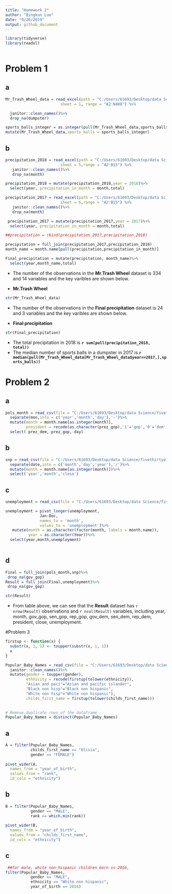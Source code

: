 ```yaml
---
title: "Homework 2"
author: "Bingkun Luo"
date: "9/26/2019"
output: github_document
---
```



```r
library(tidyverse)
library(readxl)
 
```

# Problem 1
## a
```r
Mr_Trash_Wheel_data = read_excel(path = "C:/Users/61693/Desktop/data Science/P8105_Hw2_bl2789/Trash-Wheel-Collection-Totals-8-6-19.xlsx",
                        sheet = 1, range = "A2:N408") %>%

  janitor::clean_names()%>%
  drop_na(dumpster)

sports_balls_integer = as.integer(pull(Mr_Trash_Wheel_data,sports_balls))  
mutate(Mr_Trash_Wheel_data,sports_balls = sports_balls_integer)
```
## b
```r
precipitation_2018 = read_excel(path = "C:/Users/61693/Desktop/data Science/P8105_Hw2_bl2789/Trash-Wheel-Collection-Totals-8-6-19.xlsx",
                        sheet = 5,range = "A2:B15") %>%
   janitor::clean_names()%>%
   drop_na(month)

precipitation_2018 = mutate(precipitation_2018,year = 2018)%>%
  select(year, precipitation_in_month = month,total)

```


```r
precipitation_2017 = read_excel(path = "C:/Users/61693/Desktop/data Science/P8105_Hw2_bl2789/Trash-Wheel-Collection-Totals-8-6-19.xlsx",
                        sheet = 6,range = "A2:B15") %>%
   janitor::clean_names()%>%
   drop_na(month)

 precipitation_2017 = mutate(precipitation_2017,year = 2017)%>%
  select(year, precipitation_in_month = month,total) 
```

```r
##precipitation = rbind(precipitation_2017,precipitation_2018)

precipitation = full_join(precipitation_2017,precipitation_2018)
month_name = month.name[pull(precipitation,precipitation_in_month)]

Final_precipitation = mutate(precipitation, month_name)%>%
  select(year,month_name,total)

```
* The number of the observations in the **Mr.Trash Wheel** dataset is 334 and 14 variables and the key varibles are shown below.

* **Mr.Trash Wheel**
```r
str(Mr_Trash_Wheel_data)
```
* The number of the observations in the **Final precipitation** dataset is 24 and 3 variables and the key varibles are shown below.

* **Final precipitation**
```r
str(Final_precipitation)
```
* The total precipitation in 2018 is **`r sum(pull(precipitation_2018, total))`**
* The median number of sports balls in a dumpster in 2017 is **`r median(pull(Mr_Trash_Wheel_data[Mr_Trash_Wheel_data$year==2017,],sports_balls))`**

# Problem 2
## a
```r
pols_month = read_csv(file = "C:/Users/61693/Desktop/data Science/fivethirtyeight_datasets/pols-month.csv")%>% 
  separate(mon,into = c('year','month','day'),'-')%>% 
  mutate(month = month.name[as.integer(month)],
         president = recode(as.character(prez_gop),'1'='gop','0'='dem'))%>%
  select(-prez_dem,-prez_gop,-day)

```

## b
```r
snp = read_csv(file = "C:/Users/61693/Desktop/data Science/fivethirtyeight_datasets/snp.csv")%>% 
  separate(date,into = c('month','day','year'),'/')%>%
  mutate(month = month.name[as.integer(month)])%>%
  select('year','month','close')
```

## c
```r
unemployment = read_csv(file = "C:/Users/61693/Desktop/data Science/fivethirtyeight_datasets/unemployment.csv")

unemployment = pivot_longer(unemployment,
               Jan:Dec,
               names_to = 'month',
               values_to = 'unemployment')%>% 
   mutate(month = as.character(factor(month, labels = month.name)),
          year = as.character(Year))%>%
  select(year,month,unemployment)
  
```
## d
```r

Final = full_join(pols_month,snp)%>%
 drop_na(gov_gop)
Result = full_join(Final,unemployment)%>%
 drop_na(gov_gop)

str(Result)
```
* From table above, we can see that the **Result** dataset has `r nrow(Result)` observations and `r ncol(Result)` variables, including year, month, gov_gop, sen_gop, rep_gop, gov_dem, sen_dem, rep_dem, president, close, unemployment.

#Problem 3

```r
firstup <- function(x) {
  substr(x, 1, 1) <- toupper(substr(x, 1, 1))
  x
}

Popular_Baby_Names = read_csv(file = "C:/Users/61693/Desktop/data Science/P8105_Hw2_bl2789/Popular_Baby_Names.csv")%>%
  janitor::clean_names()%>%
  mutate(gender = toupper(gender),
         ethnicity = recode(firstup(tolower(ethnicity)),
         "Asian and paci"="Asian and pacific islander",
         "Black non hisp"="Black non hispanic",
         "White non hisp"="White non hispanic"),
         childs_first_name = firstup(tolower(childs_first_name)))
  

# Remove duplicate rows of the dataframe
Popular_Baby_Names = distinct(Popular_Baby_Names)


```
## a
```r
A = filter(Popular_Baby_Names,
           childs_first_name == "Olivia",
           gender == "FEMALE")
 
pivot_wider(A, 
  names_from = "year_of_birth", 
  values_from = "rank",
  id_cols = "ethnicity")

```

## b
```r
B = filter(Popular_Baby_Names,
           gender == "MALE",
           rank == which.min(rank))
 
pivot_wider(B, 
  names_from = "year_of_birth", 
  values_from = "childs_first_name",
  id_cols = "ethnicity")
```

## c
```r
 ##for male, white non-hispanic children born in 2016, 
filter(Popular_Baby_Names,
           gender == "MALE",
           ethnicity == "White non hispanic",
           year_of_birth == 2016)

```


